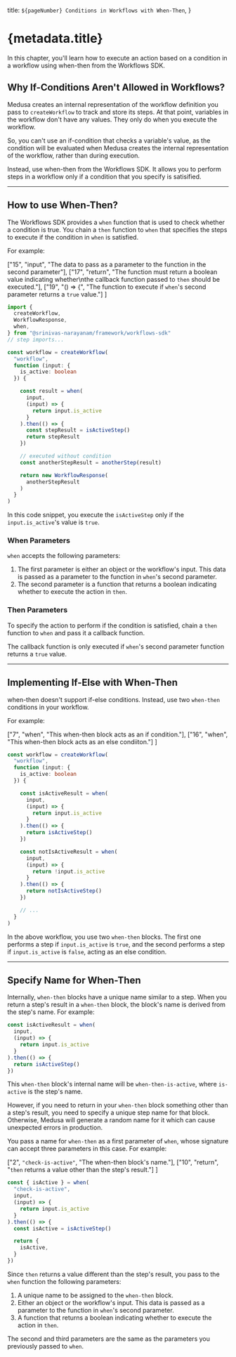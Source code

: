  title: `${pageNumber} Conditions in Workflows with When-Then`,
}

# {metadata.title}

In this chapter, you'll learn how to execute an action based on a condition in a workflow using when-then from the Workflows SDK.

## Why If-Conditions Aren't Allowed in Workflows?

Medusa creates an internal representation of the workflow definition you pass to `createWorkflow` to track and store its steps. At that point, variables in the workflow don't have any values. They only do when you execute the workflow.

So, you can't use an if-condition that checks a variable's value, as the condition will be evaluated when Medusa creates the internal representation of the workflow, rather than during execution.

Instead, use when-then from the Workflows SDK. It allows you to perform steps in a workflow only if a condition that you specify is satisified.

---

## How to use When-Then?

The Workflows SDK provides a `when` function that is used to check whether a condition is true. You chain a `then` function to `when` that specifies the steps to execute if the condition in `when` is satisfied.

For example:

  ["15", "input", "The data to pass as a parameter to the function in the second parameter"],
  ["17", "return", "The function must return a boolean value indicating whether\nthe callback function passed to `then` should be executed."],
  ["19", "() => {", "The function to execute if `when`'s second parameter returns a `true` value."]
]

```ts highlights={highlights}
import { 
  createWorkflow,
  WorkflowResponse,
  when,
} from "@srinivas-narayanam/framework/workflows-sdk"
// step imports...

const workflow = createWorkflow(
  "workflow", 
  function (input: {
    is_active: boolean
  }) {

    const result = when(
      input, 
      (input) => {
        return input.is_active
      }
    ).then(() => {
      const stepResult = isActiveStep()
      return stepResult
    })

    // executed without condition
    const anotherStepResult = anotherStep(result)

    return new WorkflowResponse(
      anotherStepResult
    )
  }
)
```

In this code snippet, you execute the `isActiveStep` only if the `input.is_active`'s value is `true`.

### When Parameters

`when` accepts the following parameters:

1. The first parameter is either an object or the workflow's input. This data is passed as a parameter to the function in `when`'s second parameter.
2. The second parameter is a function that returns a boolean indicating whether to execute the action in `then`.

### Then Parameters

To specify the action to perform if the condition is satisfied, chain a `then` function to `when` and pass it a callback function.

The callback function is only executed if `when`'s second parameter function returns a `true` value.

---

## Implementing If-Else with When-Then

when-then doesn't support if-else conditions. Instead, use two `when-then` conditions in your workflow.

For example:

  ["7", "when", "This when-then block acts as an if condition."],
  ["16", "when", "This when-then block acts as an else condiiton."]
]

```ts highlights={ifElseHighlights}
const workflow = createWorkflow(
  "workflow", 
  function (input: {
    is_active: boolean
  }) {

    const isActiveResult = when(
      input, 
      (input) => {
        return input.is_active
      }
    ).then(() => {
      return isActiveStep()
    })

    const notIsActiveResult = when(
      input,
      (input) => {
        return !input.is_active
      }
    ).then(() => {
      return notIsActiveStep()
    })

    // ...
  }
)
```

In the above workflow, you use two `when-then` blocks. The first one performs a step if `input.is_active` is `true`, and the second performs a step if `input.is_active` is `false`, acting as an else condition.

---

## Specify Name for When-Then

Internally, `when-then` blocks have a unique name similar to a step. When you return a step's result in a `when-then` block, the block's name is derived from the step's name. For example:

```ts
const isActiveResult = when(
  input, 
  (input) => {
    return input.is_active
  }
).then(() => {
  return isActiveStep()
})
```

This `when-then` block's internal name will be `when-then-is-active`, where `is-active` is the step's name.

However, if you need to return in your `when-then` block something other than a step's result, you need to specify a unique step name for that block. Otherwise, Medusa will generate a random name for it which can cause unexpected errors in production.

You pass a name for `when-then` as a first parameter of `when`, whose signature can accept three parameters in this case. For example:

  ["2", `"check-is-active"`, "The when-then block's name."],
  ["10", "return", "`then` returns a value other than the step's result."]
]

```ts highlights={nameHighlights}
const { isActive } = when(
  "check-is-active",
  input, 
  (input) => {
    return input.is_active
  }
).then(() => {
  const isActive = isActiveStep()

  return {
    isActive,
  }
})
```

Since `then` returns a value different than the step's result, you pass to the `when` function the following parameters:

1. A unique name to be assigned to the `when-then` block.
2. Either an object or the workflow's input. This data is passed as a parameter to the function in `when`'s second parameter.
3. A function that returns a boolean indicating whether to execute the action in `then`.

The second and third parameters are the same as the parameters you previously passed to `when`.
